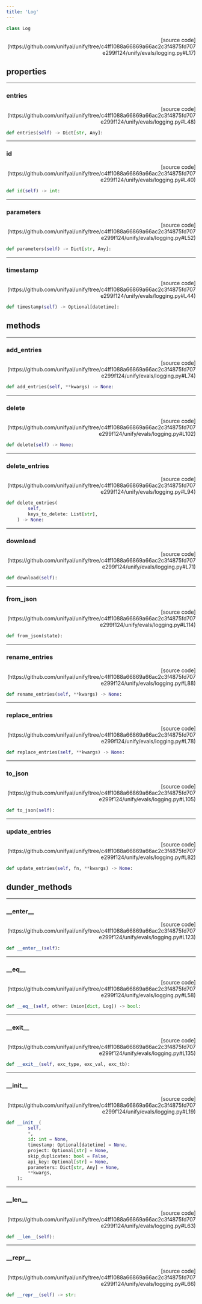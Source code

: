 ```yaml
---
title: 'Log'
---
```


```python
class Log
```

<p align="right">[source code](https://github.com/unifyai/unify/tree/c4ff1088a66869a66ac2c3f4875fd707e299f124/unify/evals/logging.py#L17)</p>



## properties

---

### entries

<p align="right">[source code](https://github.com/unifyai/unify/tree/c4ff1088a66869a66ac2c3f4875fd707e299f124/unify/evals/logging.py#L48)</p>

```python
def entries(self) -> Dict[str, Any]:
```



---

### id

<p align="right">[source code](https://github.com/unifyai/unify/tree/c4ff1088a66869a66ac2c3f4875fd707e299f124/unify/evals/logging.py#L40)</p>

```python
def id(self) -> int:
```



---

### parameters

<p align="right">[source code](https://github.com/unifyai/unify/tree/c4ff1088a66869a66ac2c3f4875fd707e299f124/unify/evals/logging.py#L52)</p>

```python
def parameters(self) -> Dict[str, Any]:
```



---

### timestamp

<p align="right">[source code](https://github.com/unifyai/unify/tree/c4ff1088a66869a66ac2c3f4875fd707e299f124/unify/evals/logging.py#L44)</p>

```python
def timestamp(self) -> Optional[datetime]:
```



## methods

---

### add\_entries

<p align="right">[source code](https://github.com/unifyai/unify/tree/c4ff1088a66869a66ac2c3f4875fd707e299f124/unify/evals/logging.py#L74)</p>

```python
def add_entries(self, **kwargs) -> None:
```



---

### delete

<p align="right">[source code](https://github.com/unifyai/unify/tree/c4ff1088a66869a66ac2c3f4875fd707e299f124/unify/evals/logging.py#L102)</p>

```python
def delete(self) -> None:
```



---

### delete\_entries

<p align="right">[source code](https://github.com/unifyai/unify/tree/c4ff1088a66869a66ac2c3f4875fd707e299f124/unify/evals/logging.py#L94)</p>

```python
def delete_entries(
        self,
        keys_to_delete: List[str],
    ) -> None:
```



---

### download

<p align="right">[source code](https://github.com/unifyai/unify/tree/c4ff1088a66869a66ac2c3f4875fd707e299f124/unify/evals/logging.py#L71)</p>

```python
def download(self):
```



---

### from\_json

<p align="right">[source code](https://github.com/unifyai/unify/tree/c4ff1088a66869a66ac2c3f4875fd707e299f124/unify/evals/logging.py#L114)</p>

```python
def from_json(state):
```



---

### rename\_entries

<p align="right">[source code](https://github.com/unifyai/unify/tree/c4ff1088a66869a66ac2c3f4875fd707e299f124/unify/evals/logging.py#L88)</p>

```python
def rename_entries(self, **kwargs) -> None:
```



---

### replace\_entries

<p align="right">[source code](https://github.com/unifyai/unify/tree/c4ff1088a66869a66ac2c3f4875fd707e299f124/unify/evals/logging.py#L78)</p>

```python
def replace_entries(self, **kwargs) -> None:
```



---

### to\_json

<p align="right">[source code](https://github.com/unifyai/unify/tree/c4ff1088a66869a66ac2c3f4875fd707e299f124/unify/evals/logging.py#L105)</p>

```python
def to_json(self):
```



---

### update\_entries

<p align="right">[source code](https://github.com/unifyai/unify/tree/c4ff1088a66869a66ac2c3f4875fd707e299f124/unify/evals/logging.py#L82)</p>

```python
def update_entries(self, fn, **kwargs) -> None:
```



## dunder_methods

---

### \_\_enter\_\_

<p align="right">[source code](https://github.com/unifyai/unify/tree/c4ff1088a66869a66ac2c3f4875fd707e299f124/unify/evals/logging.py#L123)</p>

```python
def __enter__(self):
```



---

### \_\_eq\_\_

<p align="right">[source code](https://github.com/unifyai/unify/tree/c4ff1088a66869a66ac2c3f4875fd707e299f124/unify/evals/logging.py#L58)</p>

```python
def __eq__(self, other: Union[dict, Log]) -> bool:
```



---

### \_\_exit\_\_

<p align="right">[source code](https://github.com/unifyai/unify/tree/c4ff1088a66869a66ac2c3f4875fd707e299f124/unify/evals/logging.py#L135)</p>

```python
def __exit__(self, exc_type, exc_val, exc_tb):
```



---

### \_\_init\_\_

<p align="right">[source code](https://github.com/unifyai/unify/tree/c4ff1088a66869a66ac2c3f4875fd707e299f124/unify/evals/logging.py#L19)</p>

```python
def __init__(
        self,
        *,
        id: int = None,
        timestamp: Optional[datetime] = None,
        project: Optional[str] = None,
        skip_duplicates: bool = False,
        api_key: Optional[str] = None,
        parameters: Dict[str, Any] = None,
        **kwargs,
    ):
```



---

### \_\_len\_\_

<p align="right">[source code](https://github.com/unifyai/unify/tree/c4ff1088a66869a66ac2c3f4875fd707e299f124/unify/evals/logging.py#L63)</p>

```python
def __len__(self):
```



---

### \_\_repr\_\_

<p align="right">[source code](https://github.com/unifyai/unify/tree/c4ff1088a66869a66ac2c3f4875fd707e299f124/unify/evals/logging.py#L66)</p>

```python
def __repr__(self) -> str:
```

